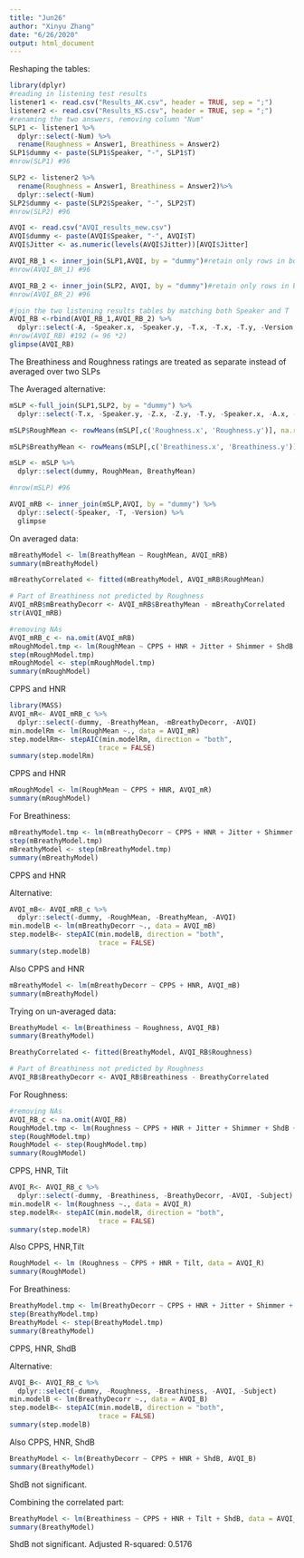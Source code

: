 ```yaml
---
title: "Jun26"
author: "Xinyu Zhang"
date: "6/26/2020"
output: html_document
---
```

Reshaping the tables:
```r
library(dplyr)
#reading in listening test results
listener1 <- read.csv("Results_AK.csv", header = TRUE, sep = ";")
listener2 <- read.csv("Results_KS.csv", header = TRUE, sep = ";")
#renaming the two answers, removing column "Num"
SLP1 <- listener1 %>%
  dplyr::select(-Num) %>% 
  rename(Roughness = Answer1, Breathiness = Answer2)
SLP1$dummy <- paste(SLP1$Speaker, "-", SLP1$T)
#nrow(SLP1) #96

SLP2 <- listener2 %>%
  rename(Roughness = Answer1, Breathiness = Answer2)%>%
  dplyr::select(-Num)
SLP2$dummy <- paste(SLP2$Speaker, "-", SLP2$T)
#nrow(SLP2) #96

AVQI <- read.csv("AVQI_results_new.csv")
AVQI$dummy <- paste(AVQI$Speaker, "-", AVQI$T)
AVQI$Jitter <- as.numeric(levels(AVQI$Jitter))[AVQI$Jitter]

AVQI_RB_1 <- inner_join(SLP1,AVQI, by = "dummy")#retain only rows in both sets
#nrow(AVQI_BR_1) #96

AVQI_RB_2 <- inner_join(SLP2, AVQI, by = "dummy")#retain only rows in both sets
#nrow(AVQI_BR_2) #96

#join the two listening results tables by matching both Speaker and T
AVQI_RB <-rbind(AVQI_RB_1,AVQI_RB_2) %>% 
  dplyr::select(-A, -Speaker.x, -Speaker.y, -T.x, -T.x, -T.y, -Version, -Z)
#nrow(AVQI_RB) #192 (= 96 *2)
glimpse(AVQI_RB)
```
The Breathiness and Roughness ratings are treated as separate instead of averaged over two SLPs

The Averaged alternative:
```r
mSLP <-full_join(SLP1,SLP2, by = "dummy") %>% 
  dplyr::select(-T.x, -Speaker.y, -Z.x, -Z.y, -T.y, -Speaker.x, -A.x, -A.y)

mSLP$RoughMean <- rowMeans(mSLP[,c('Roughness.x', 'Roughness.y')], na.rm=TRUE)

mSLP$BreathyMean <- rowMeans(mSLP[,c('Breathiness.x', 'Breathiness.y')], na.rm=TRUE)

mSLP <- mSLP %>% 
  dplyr::select(dummy, RoughMean, BreathyMean)

#nrow(mSLP) #96 

AVQI_mRB <- inner_join(mSLP,AVQI, by = "dummy") %>% 
  dplyr::select(-Speaker, -T, -Version) %>% 
  glimpse
```

On averaged data:
```r
mBreathyModel <- lm(BreathyMean ~ RoughMean, AVQI_mRB)
summary(mBreathyModel)
```

```r
mBreathyCorrelated <- fitted(mBreathyModel, AVQI_mRB$RoughMean)

# Part of Breathiness not predicted by Roughness
AVQI_mRB$mBreathyDecorr <- AVQI_mRB$BreathyMean - mBreathyCorrelated
str(AVQI_mRB)
```

```r
#removing NAs
AVQI_mRB_c <- na.omit(AVQI_mRB)
mRoughModel.tmp <- lm(RoughMean ~ CPPS + HNR + Jitter + Shimmer + ShdB + Slope + Tilt, AVQI_mRB_c)
step(mRoughModel.tmp)
mRoughModel <- step(mRoughModel.tmp)
summary(mRoughModel)
```
CPPS and HNR

```r
library(MASS)
AVQI_mR<- AVQI_mRB_c %>% 
  dplyr::select(-dummy, -BreathyMean, -mBreathyDecorr, -AVQI)
min.modelRm <- lm(RoughMean ~., data = AVQI_mR)
step.modelRm<- stepAIC(min.modelRm, direction = "both", 
                      trace = FALSE)
summary(step.modelRm)
```
CPPS and HNR

```r
mRoughModel <- lm(RoughMean ~ CPPS + HNR, AVQI_mR)
summary(mRoughModel)
```

For Breathiness:
```r
mBreathyModel.tmp <- lm(mBreathyDecorr ~ CPPS + HNR + Jitter + Shimmer + ShdB + Slope + Tilt, AVQI_mRB_c)
step(mBreathyModel.tmp)
mBreathyModel <- step(mBreathyModel.tmp)
summary(mBreathyModel)
```
CPPS and HNR

Alternative:
```r
AVQI_mB<- AVQI_mRB_c %>% 
  dplyr::select(-dummy, -RoughMean, -BreathyMean, -AVQI)
min.modelB <- lm(mBreathyDecorr ~., data = AVQI_mB)
step.modelB<- stepAIC(min.modelB, direction = "both", 
                      trace = FALSE)
summary(step.modelB)
```
Also CPPS and HNR

```r
mBreathyModel <- lm(mBreathyDecorr ~ CPPS + HNR, AVQI_mB)
summary(mBreathyModel)
```

Trying on un-averaged data:
```r
BreathyModel <- lm(Breathiness ~ Roughness, AVQI_RB)
summary(BreathyModel)
```

```r
BreathyCorrelated <- fitted(BreathyModel, AVQI_RB$Roughness)

# Part of Breathiness not predicted by Roughness
AVQI_RB$BreathyDecorr <- AVQI_RB$Breathiness - BreathyCorrelated
```

For Roughness:
```r
#removing NAs
AVQI_RB_c <- na.omit(AVQI_RB)
RoughModel.tmp <- lm(Roughness ~ CPPS + HNR + Jitter + Shimmer + ShdB + Slope + Tilt, AVQI_RB_c)
step(RoughModel.tmp)
RoughModel <- step(RoughModel.tmp)
summary(RoughModel)
```
CPPS, HNR, Tilt


```r
AVQI_R<- AVQI_RB_c %>% 
  dplyr::select(-dummy, -Breathiness, -BreathyDecorr, -AVQI, -Subject)
min.modelR <- lm(Roughness ~., data = AVQI_R)
step.modelR<- stepAIC(min.modelR, direction = "both", 
                      trace = FALSE)
summary(step.modelR)
```
Also CPPS, HNR,Tilt

```r
RoughModel <- lm (Roughness ~ CPPS + HNR + Tilt, data = AVQI_R)
summary(RoughModel)
```


For Breathiness:
```r
BreathyModel.tmp <- lm(BreathyDecorr ~ CPPS + HNR + Jitter + Shimmer + ShdB + Slope + Tilt, AVQI_RB_c)
step(BreathyModel.tmp)
BreathyModel <- step(BreathyModel.tmp)
summary(BreathyModel)
```
CPPS, HNR, ShdB

Alternative:
```r
AVQI_B<- AVQI_RB_c %>% 
  dplyr::select(-dummy, -Roughness, -Breathiness, -AVQI, -Subject)
min.modelB <- lm(BreathyDecorr ~., data = AVQI_B)
step.modelB<- stepAIC(min.modelB, direction = "both", 
                      trace = FALSE)
summary(step.modelB)
```
Also CPPS, HNR, ShdB

```r
BreathyModel <- lm(BreathyDecorr ~ CPPS + HNR + ShdB, AVQI_B)
summary(BreathyModel)
```
ShdB not significant.

Combining the correlated part:
```r
BreathyModel <- lm(Breathiness ~ CPPS + HNR + Tilt + ShdB, data = AVQI_RB)
summary(BreathyModel)
```
ShdB not significant. Adjusted R-squared: 0.5176
